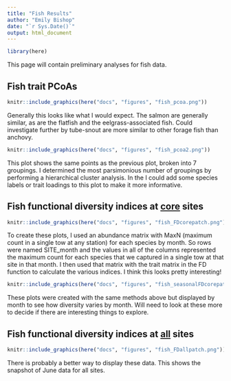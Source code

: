 ```yaml
---
title: "Fish Results"
author: "Emily Bishop"
date: "`r Sys.Date()`"
output: html_document
---
```


```r
library(here)
```

This page will contain preliminary analyses for fish data.

## Fish trait PCoAs

```r
knitr::include_graphics(here("docs", "figures", "fish_pcoa.png"))
```

Generally this looks like what I would expect. The salmon are generally similar, as are the flatfish and the eelgrass-associated fish. Could investigate further by tube-snout are more similar to other forage fish than anchovy. 

```r
knitr::include_graphics(here("docs", "figures", "fish_pcoa2.png"))
```

This plot shows the same points as the previous plot, broken into 7 groupings. I determined the most parsimonious number of groupings by performing a hierarchical cluster analysis. In the I could add some species labels or trait loadings to this plot to make it more informative.

## Fish functional diversity indices at <ins>**core**</ins> sites

```r
knitr::include_graphics(here("docs", "figures", "fish_FDcorepatch.png"))
```
To create these plots, I used an abundance matrix with MaxN (maximum count in a single tow at any station) for each species by month. So rows were named SITE_month and the values in all of the columns represented the maximum count for each species that we captured in a single tow at that site in that month. I then used that matrix with the trait matrix in the FD function to calculate the various indices. I think this looks pretty interesting!

```r
knitr::include_graphics(here("docs", "figures", "fish_seasonalFDcorepatch.png"))
```
These plots were created with the same methods above but displayed by month to see how diversity varies by month. Will need to look at these more to decide if there are interesting things to explore. 

## Fish functional diversity indices at <ins>**all**</ins> sites
```r
knitr::include_graphics(here("docs", "figures", "fish_FDallpatch.png"))
```
There is probably a better way to display these data. This shows the snapshot of June data for all sites. 